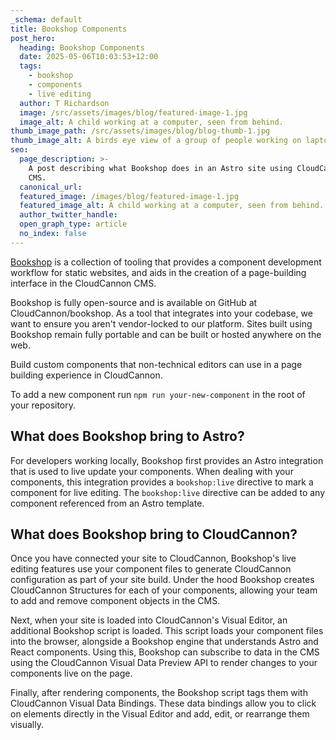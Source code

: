 ```yaml
---
_schema: default
title: Bookshop Components
post_hero:
  heading: Bookshop Components
  date: 2025-05-06T10:03:53+12:00
  tags:
    - bookshop
    - components
    - live editing
  author: T Richardson
  image: /src/assets/images/blog/featured-image-1.jpg
  image_alt: A child working at a computer, seen from behind.
thumb_image_path: /src/assets/images/blog/blog-thumb-1.jpg
thumb_image_alt: A birds eye view of a group of people working on laptops around a table.
seo:
  page_description: >-
    A post describing what Bookshop does in an Astro site using CloudCannon as a
    CMS.
  canonical_url:
  featured_image: /images/blog/featured-image-1.jpg
  featured_image_alt: A child working at a computer, seen from behind.
  author_twitter_handle:
  open_graph_type: article
  no_index: false
---
```

[Bookshop](https://cloudcannon.com/documentation/guides/bookshop-astro-guide/) is a collection of tooling that provides a component development workflow for static websites, and aids in the creation of a page-building interface in the CloudCannon CMS.

Bookshop is fully open-source and is available on GitHub at CloudCannon/bookshop. As a tool that integrates into your codebase, we want to ensure you aren't vendor-locked to our platform. Sites built using Bookshop remain fully portable and can be built or hosted anywhere on the web.

Build custom components that non-technical editors can use in a page building experience in CloudCannon.

To add a new component run `npm run your-new-component` in the root of your repository.

## What does Bookshop bring to Astro?

For developers working locally, Bookshop first provides an Astro integration that is used to live update your components. When dealing with your components, this integration provides a `bookshop:live` directive to mark a component for live editing. The `bookshop:live` directive can be added to any component referenced from an Astro template.

## What does Bookshop bring to CloudCannon?

Once you have connected your site to CloudCannon, Bookshop's live editing features use your component files to generate CloudCannon configuration as part of your site build. Under the hood Bookshop creates CloudCannon Structures for each of your components, allowing your team to add and remove component objects in the CMS.

Next, when your site is loaded into CloudCannon's Visual Editor, an additional Bookshop script is loaded. This script loads your component files into the browser, alongside a Bookshop engine that understands Astro and React components. Using this, Bookshop can subscribe to data in the CMS using the CloudCannon Visual Data Preview API to render changes to your components live on the page.

Finally, after rendering components, the Bookshop script tags them with CloudCannon Visual Data Bindings. These data bindings allow you to click on elements directly in the Visual Editor and add, edit, or rearrange them visually.
